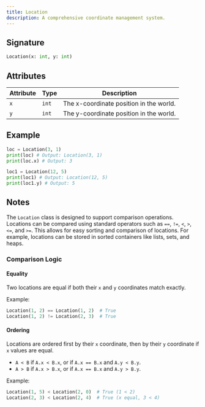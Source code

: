 ```yaml
---
title: Location
description: A comprehensive coordinate management system.
---
```


## Signature

```py
Location(x: int, y: int)
```

## Attributes

| Attribute | Type  | Description                             |
| --------- | ----- | --------------------------------------- |
| `x`       | `int` | The x-coordinate position in the world. |
| `y`       | `int` | The y-coordinate position in the world. |

## Example

```py
loc = Location(3, 1)
print(loc) # Output: Location(3, 1)
print(loc.x) # Output: 3

loc1 = Location(12, 5)
print(loc1) # Output: Location(12, 5)
print(loc1.y) # Output: 5
```

## Notes

The `Location` class is designed to support comparison operations. Locations can be compared
using standard operators such as `==`, `!=`, `<`, `>`, `<=`, and `>=`. This allows for easy
sorting and comparison of locations. For example, locations can be stored in sorted containers
like lists, sets, and heaps.

### Comparison Logic

#### Equality

Two locations are equal if both their `x` and `y` coordinates match exactly.

Example:

```py
Location(1, 2) == Location(1, 2)  # True
Location(1, 2) != Location(2, 3)  # True
```

#### Ordering

Locations are ordered first by their `x` coordinate, then by their `y` coordinate if `x` values are equal.

- `A < B` if `A.x < B.x`, or if `A.x == B.x` and `A.y < B.y`.
- `A > B` if `A.x > B.x`, or if `A.x == B.x` and `A.y > B.y`.

Example:

```py
Location(1, 5) < Location(2, 0)  # True (1 < 2)
Location(2, 3) < Location(2, 4)  # True (x equal, 3 < 4)
```
